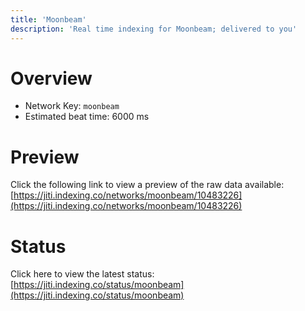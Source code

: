 ```yaml
---
title: 'Moonbeam'
description: 'Real time indexing for Moonbeam; delivered to you'
---
```


# Overview
- Network Key: `moonbeam`
- Estimated beat time: 6000 ms

# Preview
Click the following link to view a preview of the raw data available: [https://jiti.indexing.co/networks/moonbeam/10483226](https://jiti.indexing.co/networks/moonbeam/10483226)

# Status
Click here to view the latest status: [https://jiti.indexing.co/status/moonbeam](https://jiti.indexing.co/status/moonbeam)
